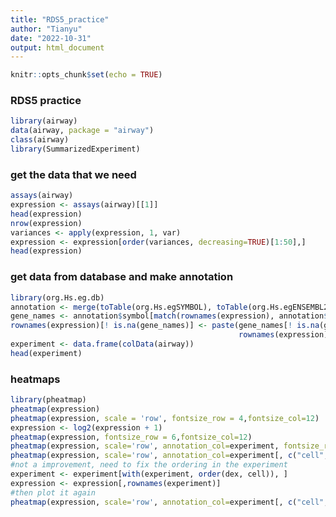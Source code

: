 ```yaml
---
title: "RDS5_practice"
author: "Tianyu"
date: "2022-10-31"
output: html_document
---
```


```r
knitr::opts_chunk$set(echo = TRUE)
```

### RDS5 practice

```r
library(airway)
data(airway, package = "airway")
class(airway)
library(SummarizedExperiment)
```

### get the data that we need

```r
assays(airway)
expression <- assays(airway)[[1]]
head(expression)
nrow(expression)
variances <- apply(expression, 1, var)
expression <- expression[order(variances, decreasing=TRUE)[1:50],]
head(expression)

```

### get data from database and make annotation

```r
library(org.Hs.eg.db)
annotation <- merge(toTable(org.Hs.egSYMBOL), toTable(org.Hs.egENSEMBL2EG))
gene_names <- annotation$symbol[match(rownames(expression), annotation$ensembl_id)]
rownames(expression)[! is.na(gene_names)] <- paste(gene_names[! is.na(gene_names)], 
                                                   rownames(expression)[! is.na(gene_names)], sep = ' / ')
experiment <- data.frame(colData(airway))
head(experiment)

```

### heatmaps

```r
library(pheatmap)
pheatmap(expression)
pheatmap(expression, scale = 'row', fontsize_row = 4,fontsize_col=12)
expression <- log2(expression + 1)
pheatmap(expression, fontsize_row = 6,fontsize_col=12)
pheatmap(expression, scale='row', annotation_col=experiment, fontsize_row = 5,fontsize_col = 12)
pheatmap(expression, scale='row', annotation_col=experiment[, c("cell", "dex")], fontsize_row = 5,fontsize_col = 12)
#not a improvement, need to fix the ordering in the experiment
experiment <- experiment[with(experiment, order(dex, cell)), ]
expression <- expression[,rownames(experiment)]
#then plot it again
pheatmap(expression, scale='row', annotation_col=experiment[, c("cell", "dex")], annotation_colors = list(dex = c(trt="black",untrt="white"), cell = c('N052611' = 'red', 'N061011' = 'blue', 'N080611' = 'green', 'N61311' = 'yellow')), main = "my beautiful heatmap-TDS5", legend = FALSE, fontsize_row = 5,fontsize_col = 12)
```





